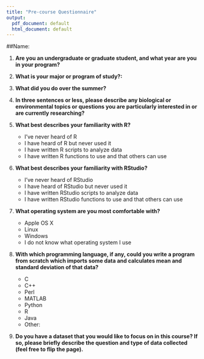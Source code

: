 ```yaml
---
title: "Pre-course Questionnaire"
output:
  pdf_document: default
  html_document: default
---
```


##Name: 

1. **Are you an undergraduate or graduate student, and what year are you in your program?**
\vspace{12pt}

2. **What is your major or program of study?:**
\vspace{12pt}

3. **What did you do over the summer?**
\vspace{12pt}
\vspace{12pt}


4. **In three sentences or less, please describe any biological or environmental topics or questions you are particularly interested in or are currently researching?**
\vspace{12pt}
\vspace{12pt}
\vspace{12pt}
\vspace{12pt}

5. **What best describes your familiarity with R?**
    + I've never heard of R
    + I have heard of R but never used it 
    + I have written R scripts to analyze data
    + I have written R functions to use and that others can use
    
6. **What best describes your familiarity with RStudio?**
    + I've never heard of RStudio
    + I have heard of RStudio but never used it 
    + I have written RStudio scripts to analyze data
    + I have written RStudio functions to use and that others can use

7. **What operating system are you most comfortable with?**
    + Apple OS X
    + Linux
    + Windows
    + I do not know what operating system I use
        
8. **With which programming language, if any, could you write a program from scratch which imports some data and calculates mean and standard deviation of that data?**
    + C
    + C++
    + Perl
    + MATLAB
    + Python
    + R
    + Java
    + Other:
    
9. **Do you have a dataset that you would like to focus on in this course? If so, please briefly describe the question and type of data collected (feel free to flip the page).**
    
    